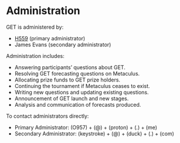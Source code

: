 # Administration

GET is administered by:

* [H559](https://www.metaculus.com/accounts/profile/118777/) (primary administrator)
* James Evans (secondary administrator)

Administration includes:

* Answering participants' questions about GET.
* Resolving GET forecasting questions on Metaculus.
* Allocating prize funds to GET prize holders.
* Continuing the tournament if Metaculus ceases to exist.
* Writing new questions and updating existing questions.
* Announcement of GET launch and new stages.
* Analysis and communication of forecasts produced.

To contact administrators directly:

* Primary Administrator: (O957) + (@) + (proton) + (.) + (me)
* Secondary Administrator: (keystroke) + (@) + (duck) + (.) + (com)
